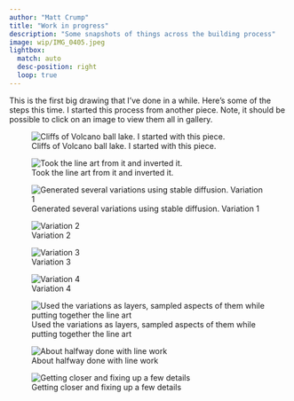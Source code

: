 ```yaml
---
author: "Matt Crump"
title: "Work in progress"
description: "Some snapshots of things across the building process"
image: wip/IMG_0405.jpeg
lightbox: 
  match: auto
  desc-position: right
  loop: true
---
```


This is the first big drawing that I've done in a while. Here's some of the steps this time. I started this process from another piece. Note, it should be possible to click on an image to view them all in gallery.


::: {layout-ncol=4}

![Cliffs of Volcano ball lake. I started with this piece.](images/commissions/Cliffs-of-Volcano-ball-lake.jpg){group="gallery"}

![Took the line art from it and inverted it.](wip/Cliffs of Volcano ball lake bw.png){group="gallery"}

![Generated several variations using stable diffusion. Variation 1](wip/volcano_C_1048_scribble_4_0_5_2240.jpeg){group="gallery"}

![Variation 2](wip/volcano_C_1048_scribble_4_1_5_4687.jpeg){group="gallery"}

![Variation 3](wip/volcano_C_1048_scribble_4_2_5_4448.jpeg){group="gallery"}

![Variation 4](wip/volcano_C_1048_scribble_4_3_5_1595.jpeg){group="gallery"}

![Used the variations as layers, sampled aspects of them while putting together the line art](wip/IMG_0401.jpeg)

![About halfway done with line work](wip/IMG_0403.jpeg)

![Getting closer and fixing up a few details](wip/IMG_0405.jpeg)

:::
